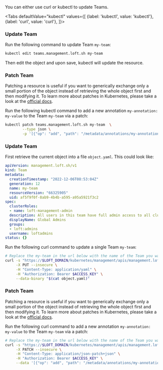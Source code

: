 

You can either use curl or kubectl to update Teams.

<Tabs
    defaultValue="kubectl"
    values={[
      {label: 'kubectl', value: 'kubectl'},
      {label: 'curl', value: 'curl'},
    ]}>
  <TabItem value="kubectl">


### Update Team

Run the following command to update Team `my-team`:
```bash
kubectl edit teams.management.loft.sh my-team 
```

Then edit the object and upon save, kubectl will update the resource.

### Patch Team

Patching a resource is useful if you want to generically exchange only a small portion of the object instead of retrieving the whole object first and then modifying it.
To learn more about patches in Kubernetes, please take a look at the [official docs](https://kubernetes.io/docs/tasks/manage-kubernetes-objects/update-api-object-kubectl-patch/#use-a-json-merge-patch-to-update-a-deployment).

Run the following kubectl command to add a new annotation `my-annotation: my-value` to the Team `my-team` via a patch:
```bash
kubectl patch teams.management.loft.sh my-team  \
        --type json \
        -p '[{"op": "add", "path": "/metadata/annotations/my-annotation", "value": "my-value"}]'
```


  </TabItem>
  <TabItem value="curl">


### Update Team

First retrieve the current object into a file `object.yaml`. This could look like:
```yaml
apiVersion: management.loft.sh/v1
kind: Team
metadata:
  creationTimestamp: "2022-12-06T08:53:04Z"
  generation: 12
  name: my-team
  resourceVersion: "66325905"
  uid: af5f9f0f-8ab9-4b4b-a595-a95a5921f3c2
spec:
  clusterRoles:
  - name: loft-management-admin
  description: All users in this team have full admin access to all clusters
  displayName: Global Admins
  groups:
  - loft:admins
  username: loftadmins
status: {}

```

Run the following curl command to update a single Team `my-team`:
```bash
# Replace the my-team in the url below with the name of the Team you want to update
curl -s "https://$LOFT_DOMAIN/kubernetes/management/apis/management.loft.sh/v1/teams/my-team" \
     -X PUT --insecure \
     -H "Content-Type: application/yaml" \
     -H "Authorization: Bearer $ACCESS_KEY" \
     --data-binary "$(cat object.yaml)"
```

### Patch Team

Patching a resource is useful if you want to generically exchange only a small portion of the object instead of retrieving the whole object first and then modifying it.
To learn more about patches in Kubernetes, please take a look at the [official docs](https://kubernetes.io/docs/tasks/manage-kubernetes-objects/update-api-object-kubectl-patch/#use-a-json-merge-patch-to-update-a-deployment).

Run the following curl command to add a new annotation `my-annotation: my-value` to the Team `my-team` via a patch:
```bash
# Replace the my-team in the url below with the name of the Team you want to update
curl -s "https://$LOFT_DOMAIN/kubernetes/management/apis/management.loft.sh/v1/teams/my-team" \
     -X PATCH --insecure \
     -H "Content-Type: application/json-patch+json" \
     -H "Authorization: Bearer $ACCESS_KEY" \
     --data '[{"op": "add", "path": "/metadata/annotations/my-annotation", "value": "my-value"}]'
```


  </TabItem>
</Tabs>
